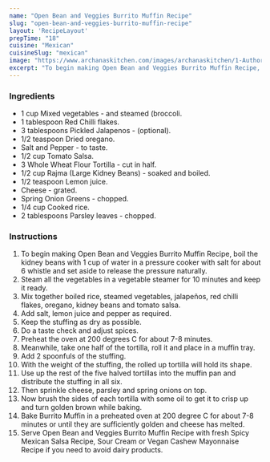 ---
name: "Open Bean and Veggies Burrito Muffin Recipe"
slug: "open-bean-and-veggies-burrito-muffin-recipe"
layout: 'RecipeLayout'
prepTime: "18"
cuisine: "Mexican"
cuisineSlug: "mexican"
image: "https://www.archanaskitchen.com/images/archanaskitchen/1-Author/nand1s-yahoo.com/Open_Burrito_Muffin.jpg"
excerpt: "To begin making Open Bean and Veggies Burrito Muffin Recipe, boil the kidney beans with 1 cup of water in a pressure cooker with salt for about 6 whistle and set aside to release the pressure naturally"
---

### Ingredients

- 1 cup Mixed vegetables - and steamed (broccoli.
- 1 tablespoon Red Chilli flakes.
- 3 tablespoons Pickled Jalapenos - (optional).
- 1/2 teaspoon Dried oregano.
- Salt and Pepper - to taste.
- 1/2 cup Tomato Salsa.
- 3 Whole Wheat Flour Tortilla - cut in half.
- 1/2 cup Rajma (Large Kidney Beans) - soaked and boiled.
- 1/2 teaspoon Lemon juice.
- Cheese - grated.
- Spring Onion Greens - chopped.
- 1/4 cup Cooked rice.
- 2 tablespoons Parsley leaves - chopped.

### Instructions

1. To begin making Open Bean and Veggies Burrito Muffin Recipe, boil the kidney beans with 1 cup of water in a pressure cooker with salt for about 6 whistle and set aside to release the pressure naturally.
1. Steam all the vegetables in a vegetable steamer for 10 minutes and keep it ready.
1. Mix together boiled rice, steamed vegetables, jalapeños, red chilli flakes, oregano, kidney beans and tomato salsa.
1. Add salt, lemon juice and pepper as required.
1. Keep the stuffing as dry as possible.
1. Do a taste check and adjust spices.
1. Preheat the oven at 200 degrees C for about 7-8 minutes.
1. Meanwhile, take one half of the tortilla, roll it and place in a muffin tray.
1. Add 2 spoonfuls of the stuffing.
1. With the weight of the stuffing, the rolled up tortilla will hold its shape.
1. Use up the rest of the five halved tortillas into the muffin pan and distribute the stuffing in all six.
1. Then sprinkle cheese, parsley and spring onions on top.
1. Now brush the sides of each tortilla with some oil to get it to crisp up and turn golden brown while baking.
1. Bake Burrito Muffin in a preheated oven at 200 degree C for about 7-8 minutes or until they are sufficiently golden and cheese has melted.
1. Serve Open Bean and Veggies Burrito Muffin Recipe with fresh Spicy Mexican Salsa Recipe, Sour Cream or Vegan Cashew Mayonnaise Recipe if you need to avoid dairy products.
